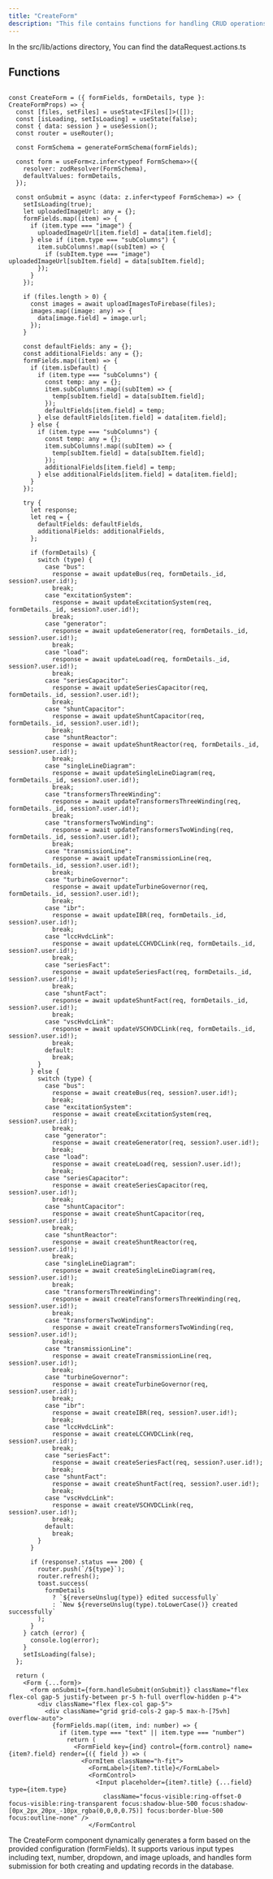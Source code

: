 ```yaml
---
title: "CreateForm"
description: "This file contains functions for handling CRUD operations on data requests within a server application."
---
```


In the <Highlight>src/lib/actions</Highlight> directory, You can find the <Highlight>dataRequest.actions.ts</Highlight>

## Functions

```tsx:getAllDataRequests

const CreateForm = ({ formFields, formDetails, type }: CreateFormProps) => {
  const [files, setFiles] = useState<IFiles[]>([]);
  const [isLoading, setIsLoading] = useState(false);
  const { data: session } = useSession();
  const router = useRouter();

  const FormSchema = generateFormSchema(formFields);

  const form = useForm<z.infer<typeof FormSchema>>({
    resolver: zodResolver(FormSchema),
    defaultValues: formDetails,
  });

  const onSubmit = async (data: z.infer<typeof FormSchema>) => {
    setIsLoading(true);
    let uploadedImageUrl: any = {};
    formFields.map((item) => {
      if (item.type === "image") {
        uploadedImageUrl[item.field] = data[item.field];
      } else if (item.type === "subColumns") {
        item.subColumns!.map((subItem) => {
          if (subItem.type === "image") uploadedImageUrl[subItem.field] = data[subItem.field];
        });
      }
    });

    if (files.length > 0) {
      const images = await uploadImagesToFirebase(files);
      images.map((image: any) => {
        data[image.field] = image.url;
      });
    }

    const defaultFields: any = {};
    const additionalFields: any = {};
    formFields.map((item) => {
      if (item.isDefault) {
        if (item.type === "subColumns") {
          const temp: any = {};
          item.subColumns!.map((subItem) => {
            temp[subItem.field] = data[subItem.field];
          });
          defaultFields[item.field] = temp;
        } else defaultFields[item.field] = data[item.field];
      } else {
        if (item.type === "subColumns") {
          const temp: any = {};
          item.subColumns!.map((subItem) => {
            temp[subItem.field] = data[subItem.field];
          });
          additionalFields[item.field] = temp;
        } else additionalFields[item.field] = data[item.field];
      }
    });

    try {
      let response;
      let req = {
        defaultFields: defaultFields,
        additionalFields: additionalFields,
      };

      if (formDetails) {
        switch (type) {
          case "bus":
            response = await updateBus(req, formDetails._id, session?.user.id!);
            break;
          case "excitationSystem":
            response = await updateExcitationSystem(req, formDetails._id, session?.user.id!);
            break;
          case "generator":
            response = await updateGenerator(req, formDetails._id, session?.user.id!);
            break;
          case "load":
            response = await updateLoad(req, formDetails._id, session?.user.id!);
            break;
          case "seriesCapacitor":
            response = await updateSeriesCapacitor(req, formDetails._id, session?.user.id!);
            break;
          case "shuntCapacitor":
            response = await updateShuntCapacitor(req, formDetails._id, session?.user.id!);
            break;
          case "shuntReactor":
            response = await updateShuntReactor(req, formDetails._id, session?.user.id!);
            break;
          case "singleLineDiagram":
            response = await updateSingleLineDiagram(req, formDetails._id, session?.user.id!);
            break;
          case "transformersThreeWinding":
            response = await updateTransformersThreeWinding(req, formDetails._id, session?.user.id!);
            break;
          case "transformersTwoWinding":
            response = await updateTransformersTwoWinding(req, formDetails._id, session?.user.id!);
            break;
          case "transmissionLine":
            response = await updateTransmissionLine(req, formDetails._id, session?.user.id!);
            break;
          case "turbineGovernor":
            response = await updateTurbineGovernor(req, formDetails._id, session?.user.id!);
            break;
          case "ibr":
            response = await updateIBR(req, formDetails._id, session?.user.id!);
            break;
          case "lccHvdcLink":
            response = await updateLCCHVDCLink(req, formDetails._id, session?.user.id!);
            break;
          case "seriesFact":
            response = await updateSeriesFact(req, formDetails._id, session?.user.id!);
            break;
          case "shuntFact":
            response = await updateShuntFact(req, formDetails._id, session?.user.id!);
            break;
          case "vscHvdcLink":
            response = await updateVSCHVDCLink(req, formDetails._id, session?.user.id!);
            break;
          default:
            break;
        }
      } else {
        switch (type) {
          case "bus":
            response = await createBus(req, session?.user.id!);
            break;
          case "excitationSystem":
            response = await createExcitationSystem(req, session?.user.id!);
            break;
          case "generator":
            response = await createGenerator(req, session?.user.id!);
            break;
          case "load":
            response = await createLoad(req, session?.user.id!);
            break;
          case "seriesCapacitor":
            response = await createSeriesCapacitor(req, session?.user.id!);
            break;
          case "shuntCapacitor":
            response = await createShuntCapacitor(req, session?.user.id!);
            break;
          case "shuntReactor":
            response = await createShuntReactor(req, session?.user.id!);
            break;
          case "singleLineDiagram":
            response = await createSingleLineDiagram(req, session?.user.id!);
            break;
          case "transformersThreeWinding":
            response = await createTransformersThreeWinding(req, session?.user.id!);
            break;
          case "transformersTwoWinding":
            response = await createTransformersTwoWinding(req, session?.user.id!);
            break;
          case "transmissionLine":
            response = await createTransmissionLine(req, session?.user.id!);
            break;
          case "turbineGovernor":
            response = await createTurbineGovernor(req, session?.user.id!);
            break;
          case "ibr":
            response = await createIBR(req, session?.user.id!);
            break;
          case "lccHvdcLink":
            response = await createLCCHVDCLink(req, session?.user.id!);
            break;
          case "seriesFact":
            response = await createSeriesFact(req, session?.user.id!);
            break;
          case "shuntFact":
            response = await createShuntFact(req, session?.user.id!);
            break;
          case "vscHvdcLink":
            response = await createVSCHVDCLink(req, session?.user.id!);
            break;
          default:
            break;
        }
      }

      if (response?.status === 200) {
        router.push(`/${type}`);
        router.refresh();
        toast.success(
          formDetails
            ? `${reverseUnslug(type)} edited successfully`
            : `New ${reverseUnslug(type).toLowerCase()} created successfully`
        );
      }
    } catch (error) {
      console.log(error);
    }
    setIsLoading(false);
  };

  return (
    <Form {...form}>
      <form onSubmit={form.handleSubmit(onSubmit)} className="flex flex-col gap-5 justify-between pr-5 h-full overflow-hidden p-4">
        <div className="flex flex-col gap-5">
          <div className="grid grid-cols-2 gap-5 max-h-[75vh] overflow-auto">
            {formFields.map((item, ind: number) => {
              if (item.type === "text" || item.type === "number")
                return (
                  <FormField key={ind} control={form.control} name={item?.field} render={({ field }) => (
                    <FormItem className="h-fit">
                      <FormLabel>{item?.title}</FormLabel>
                      <FormControl>
                        <Input placeholder={item?.title} {...field} type={item.type}
                          className="focus-visible:ring-offset-0 focus-visible:ring-transparent focus:shadow-blue-500 focus:shadow-[0px_2px_20px_-10px_rgba(0,0,0,0.75)] focus:border-blue-500 focus:outline-none" />
                      </FormControl

```
The CreateForm component dynamically generates a form based on the provided configuration (formFields). It supports various input types including text, number, dropdown, and image uploads, and handles form submission for both creating and updating records in the database.

